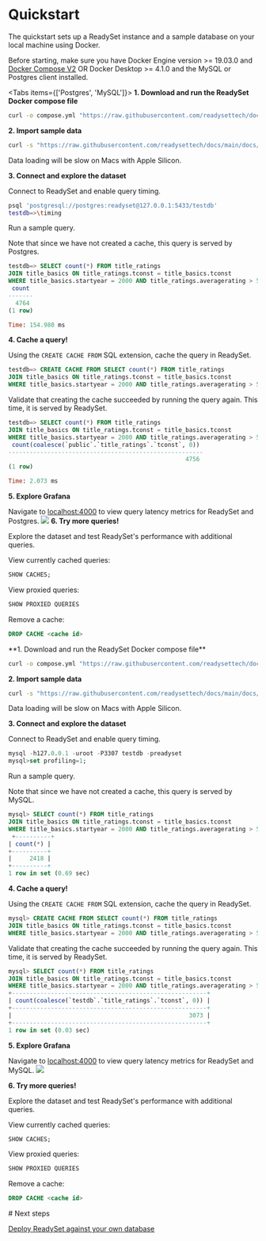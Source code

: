 
# Quickstart 

The quickstart sets up a ReadySet instance and a sample database on your local machine using Docker.

<Callout>Before starting, make sure you have Docker Engine version >= 19.03.0​ and [Docker Compose V2](https://docs.docker.com/compose/install/) OR Docker Desktop >= 4.1.0 and the MySQL or Postgres client installed.</Callout>

<Tabs items={['Postgres', 'MySQL']}>
<Tab>
**1. Download and run the ReadySet Docker compose file**

```sh
curl -o compose.yml "https://raw.githubusercontent.com/readysettech/docs/main/docs/assets/compose.postgres.yml" && RS_PORT=5433 RS_GRAFANA_PORT=4000 docker compose up -d
```

**2. Import sample data**

```sh
curl -s "https://raw.githubusercontent.com/readysettech/docs/main/docs/assets/imdb-postgres.sql" | psql 'postgresql://postgres:readyset@127.0.0.1:5433/testdb'
```
<Callout type="warning">
Data loading will be slow on Macs with Apple Silicon.
</Callout>

**3. Connect and explore the dataset**

Connect to ReadySet and enable query timing.

```sh
psql 'postgresql://postgres:readyset@127.0.0.1:5433/testdb'
testdb=>\timing
```

Run a sample query.

Note that since we have not created a cache, this query is served by Postgres.

```sql
testdb=> SELECT count(*) FROM title_ratings
JOIN title_basics ON title_ratings.tconst = title_basics.tconst
WHERE title_basics.startyear = 2000 AND title_ratings.averagerating > 5;
 count
-------
  4764
(1 row)

Time: 154.980 ms
```

**4. Cache a query!**

Using the `CREATE CACHE FROM` SQL extension, cache the query in ReadySet.

```sql
testdb=> CREATE CACHE FROM SELECT count(*) FROM title_ratings
JOIN title_basics ON title_ratings.tconst = title_basics.tconst
WHERE title_basics.startyear = 2000 AND title_ratings.averagerating > 5;
```

Validate that creating the cache succeeded by running the query again.  This time, it is served by ReadySet.

```sql
testdb=> SELECT count(*) FROM title_ratings
JOIN title_basics ON title_ratings.tconst = title_basics.tconst
WHERE title_basics.startyear = 2000 AND title_ratings.averagerating > 5;
 count(coalesce(`public`.`title_ratings`.`tconst`, 0))
-------------------------------------------------------
                                                  4756
(1 row)

Time: 2.073 ms
```

**5. Explore Grafana**

Navigate to [localhost:4000](localhost:4000) to view query latency metrics for ReadySet and Postgres.
![](/cachingslowqueries.webp)
**6. Try more queries!**

Explore the dataset and test ReadySet's performance with additional queries.

View currently cached queries:

```sql
SHOW CACHES;
```

View proxied queries:

```sql
SHOW PROXIED QUERIES
```

Remove a cache:

```sql
DROP CACHE <cache id>
```
</Tab>
<Tab>
**1. Download and run the ReadySet Docker compose file**

```sh
curl -o compose.yml "https://raw.githubusercontent.com/readysettech/docs/main/docs/assets/compose.mysql.yml" && RS_PORT=3307 RS_GRAFANA_PORT=4000 docker compose up -d
```

**2. Import sample data**

```sh
curl -s "https://raw.githubusercontent.com/readysettech/docs/main/docs/assets/imdb-mysql.sql" | mysql -h127.0.0.1 -uroot -P3307 testdb -preadyset
```
<Callout type="warning">
Data loading will be slow on Macs with Apple Silicon.
</Callout> 

**3. Connect and explore the dataset**

Connect to ReadySet and enable query timing.

```sql
mysql -h127.0.0.1 -uroot -P3307 testdb -preadyset
mysql>set profiling=1;
```

Run a sample query.

Note that since we have not created a cache, this query is served by MySQL.

```sql
mysql> SELECT count(*) FROM title_ratings
JOIN title_basics ON title_ratings.tconst = title_basics.tconst
WHERE title_basics.startyear = 2000 AND title_ratings.averagerating > 5;
 +----------+
| count(*) |
+----------+
|     2418 |
+----------+
1 row in set (0.69 sec)
```

**4. Cache a query!**

Using the `CREATE CACHE FROM` SQL extension, cache the query in ReadySet.

```sql
mysql> CREATE CACHE FROM SELECT count(*) FROM title_ratings
JOIN title_basics ON title_ratings.tconst = title_basics.tconst
WHERE title_basics.startyear = 2000 AND title_ratings.averagerating > 5;
```

Validate that creating the cache succeeded by running the query again.  This time, it is served by ReadySet.

```sql
mysql> SELECT count(*) FROM title_ratings
JOIN title_basics ON title_ratings.tconst = title_basics.tconst
WHERE title_basics.startyear = 2000 AND title_ratings.averagerating > 5;
+-------------------------------------------------------+
| count(coalesce(`testdb`.`title_ratings`.`tconst`, 0)) |
+-------------------------------------------------------+
|                                                  3073 |
+-------------------------------------------------------+
1 row in set (0.03 sec)
```

**5. Explore Grafana**

Navigate to [localhost:4000](localhost:4000) to view query latency metrics for ReadySet and MySQL.
![](/cachingslowqueries.webp)

**6. Try more queries!**

Explore the dataset and test ReadySet's performance with additional queries.

View currently cached queries:

```sql
SHOW CACHES;
```

View proxied queries:

```sql
SHOW PROXIED QUERIES
```

Remove a cache:

```sql
DROP CACHE <cache id>
```
</Tab>
</Tabs>
# Next steps

[Deploy ReadySet against your own database](/deploy/configure-your-database)